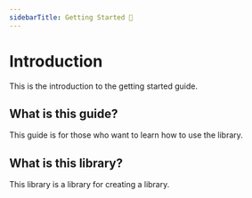 ```yaml
---
sidebarTitle: Getting Started 🚀
---
```


# Introduction

This is the introduction to the getting started guide.

## What is this guide?

This guide is for those who want to learn how to use the library.

## What is this library?

This library is a library for creating a library.
